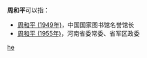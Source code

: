 '''周和平'''可以指：
* [[周和平_(1949年)|周和平 (1949年)]]，中国国家图书馆名誉馆长
* [[周和平_(1955年)|周和平 (1955年)]]，河南省委常委、省军区政委

{{disambig}}

[[Category:三字周姓人名消歧義|he]]